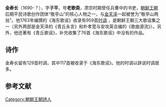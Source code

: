 '''金寿长'''（1690-？），字'''子平'''，号'''老歌斋'''，肃宗时期曾任兵曹中的书吏，[[朝鲜王朝|朝鲜王朝]]后期平民诗歌创作团体“敬亭山”的核心人物之一，与[[金天泽|金天泽]]一起被誉为“敬亭山两翁”。他1763年编撰的《海东歌谣》收录有959首[[時調_(朝鮮)|时调]] {{r|通史|韦旭昇|page1=996| page2=302}}，是朝鲜王朝三大歌谣集之一（另外两部是金天泽的《青丘永言》和朴孝宽与安攻英合编的《歌曲源流》）{{r|通史|韦旭昇|page1=976| page2=309}}。另外，他还著有《青丘歌谣》，补充收集了76首《海东歌谣》中没有的作品{{r|通史|page=997}}。

==诗作==
金寿长留有129首时调，其中117首被收录于《海东歌谣》。他的时调以辞说时调居多{{r|通史|page=997}}。

 {{cquote|青云为你喜，白云为我好。富贵为尔追，安贫为吾求。就是人耻笑，岂能志节丢。——金寿长时调《安贫乐》译诗{{r|通史|page=998}}}}

 {{cquote|庆会楼里万株松，一览绝色尽眼前。仁王山上翠绿足，鞍岘内外翠屏满。夕阳相映日气佳，白鹭翩翩飞来伴。——金寿长时调《庆会楼》译诗{{r|通史|page=999}}}}

 {{cquote|黑则说白，白则说黑。是黑是白凭谁定，物是人非已莫为。只有塞耳闭目活，心情豁然惟舒坦。——金天泽时调《是非恨》译诗{{r|通史|page=1000}}}}

==参考文献==
{{Reflist|refs=
<ref name="通史">{{cite book |author=李岩|coauthors=徐建顺、池水涌、俞成云  |title=《朝鲜文学通史》|year=2010年9月 |publisher=社会科学文献出版社 |location=北京|ISBN=978-7-5097-1511-6}}</ref>
<ref name="韦旭昇">{{cite book |author=韦旭昇著 |coauthors= |title=《韩国文学史》|year=2008年7月 |publisher=北京大学出版社 |location=北京|ISBN=978-7-301-14042-0}}</ref>
}}


[[Category:朝鮮王朝詩人|Category:朝鮮王朝詩人]]